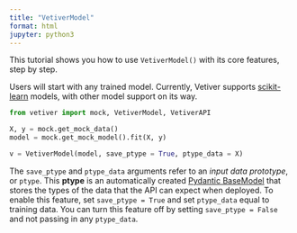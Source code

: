 ```yaml
---
title: "VetiverModel"
format: html
jupyter: python3
---
```


This tutorial shows you how to use `VetiverModel()` with its core features, step by step.

Users will start with any trained model. Currently, Vetiver supports [scikit-learn](https://scikit-learn.org/stable/) models, with other model support on its way.

```python
from vetiver import mock, VetiverModel, VetiverAPI

X, y = mock.get_mock_data()
model = mock.get_mock_model().fit(X, y)

v = VetiverModel(model, save_ptype = True, ptype_data = X)
```

The `save_ptype` and `ptype_data` arguments refer to an _input data prototype_, or `ptype`. This **ptype** is an automatically created [Pydantic BaseModel](https://pydantic-docs.helpmanual.io/usage/models/) that stores the types of the data that the API can expect when deployed. To enable this feature, set `save_ptype = True` and set `ptype_data` equal to training data. You can turn this feature off by setting `save_ptype = False` and not passing in any `ptype_data`.
